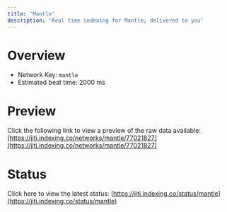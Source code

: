 ```yaml
---
title: 'Mantle'
description: 'Real time indexing for Mantle; delivered to you'
---
```


# Overview
- Network Key: `mantle`
- Estimated beat time: 2000 ms

# Preview
Click the following link to view a preview of the raw data available: [https://jiti.indexing.co/networks/mantle/77021827](https://jiti.indexing.co/networks/mantle/77021827)

# Status
Click here to view the latest status: [https://jiti.indexing.co/status/mantle](https://jiti.indexing.co/status/mantle)
